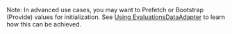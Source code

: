 
<GitHubEmbed url="https://raw.githubusercontent.com/statsig-io/js-client-monorepo/main/samples/react/src/samples/on-device-eval-client/sample-on-device-initialize.tsx" />

Note: In advanced use cases, you may want to Prefetch or Bootstrap (Provide) values for initialization. See [Using EvaluationsDataAdapter](/client/javascript-sdk/using-evaluations-data-adapter) to learn how this can be achieved.
